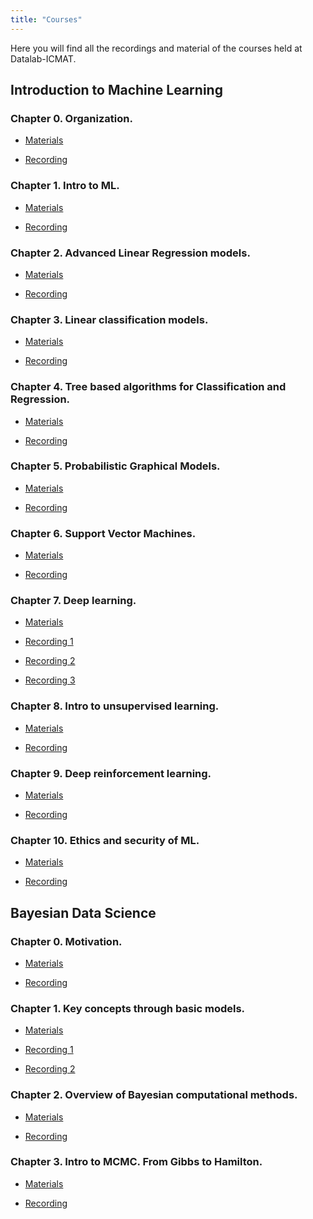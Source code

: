 ---
title: "Courses"
---

Here you will find all the recordings and material of the courses held at Datalab-ICMAT.



## Introduction to Machine Learning

### Chapter 0. Organization.

 * [Materials](https://github.com/datalab-icmat/Intro-to-ML/tree/main/0.%20Organization) 
 
 * [Recording](https://www.youtube.com/watch?v=vqUmOd5-EOA)

### Chapter 1. Intro to ML.

  * [Materials](https://github.com/datalab-icmat/Intro-to-ML/tree/main/1.%20Intro%20to%20ML)
  
  * [Recording](https://www.youtube.com/watch?v=7wtLJV4ti0A&list=PLH_XnVAPg2hzUqt8f-NWlZZZi79BmU8Jt&index=2&t=2s)
  
### Chapter 2. Advanced Linear Regression models.

  * [Materials](https://github.com/datalab-icmat/Intro-to-ML/tree/main/2.%20Advanced%20Linear%20Regression%20Models)
  
  * [Recording](https://www.youtube.com/watch?v=Dzsa0GJTCv4&t=24s)
  
### Chapter 3. Linear classification models.

  * [Materials](https://github.com/datalab-icmat/Intro-to-ML/tree/main/3.%20Linear%20classification%20models)
  
  * [Recording](https://www.youtube.com/watch?v=jro15wp9A9s)

### Chapter 4. Tree based algorithms for Classification and Regression. 

  * [Materials](https://github.com/datalab-icmat/Intro-to-ML/tree/main/4.%20Tree%20based%20algos%20(classif.%20%26%20reg.%20))
  
  * [Recording](https://www.youtube.com/watch?v=UxPWoE-cuaU&list=PLH_XnVAPg2hybRQzVStDdsPYEj46buoAq&index=2)

### Chapter 5. Probabilistic Graphical Models.

  * [Materials](https://github.com/datalab-icmat/Intro-to-ML/tree/main/5.%20Probabilistic%20graphical%20models)
  
  * [Recording](https://www.youtube.com/watch?v=Q6xrVA_gIKw&list=PLH_XnVAPg2hybRQzVStDdsPYEj46buoAq)
  
### Chapter 6. Support Vector Machines.

  * [Materials](https://github.com/datalab-icmat/Intro-to-ML/tree/main/6.%20Support%20vector%20machines)
  
  * [Recording](https://www.youtube.com/watch?v=W04JWfDeTFk)
  

### Chapter 7. Deep learning.

  * [Materials](https://github.com/datalab-icmat/Intro-to-ML/tree/main/7.%20Deep%20learning)
  
  * [Recording 1](https://www.youtube.com/watch?v=OP3oeHX68RU&list=PLH_XnVAPg2hybRQzVStDdsPYEj46buoAq&index=2)
  
  * [Recording 2](https://www.youtube.com/watch?v=N77eHWGiin0&list=PLH_XnVAPg2hybRQzVStDdsPYEj46buoAq&index=1)
  
  * [Recording 3](https://www.youtube.com/watch?v=8-AGaWe7mtM&t=1s)

  
### Chapter 8. Intro to unsupervised learning.

  * [Materials](https://github.com/datalab-icmat/Intro-to-ML/tree/main/8.%20Intro%20to%20unsupervised%20learning)
  
  * [Recording](https://www.youtube.com/watch?v=5M8-YD6FfRQ)
  
### Chapter 9. Deep reinforcement learning.

  * [Materials](https://github.com/datalab-icmat/Intro-to-ML/tree/main/9.%20Deep%20reinforcement%20learning)
  
  * [Recording](https://www.youtube.com/watch?v=LKQHkT8WDtc)
  
### Chapter 10. Ethics and security of ML.

  * [Materials](https://github.com/datalab-icmat/Intro-to-ML/tree/main/10.%20Ethics%20and%20security%20of%20ML)
  
  * [Recording](https://www.youtube.com/watch?v=0c8nyUuENjc)
  
## Bayesian Data Science

### Chapter 0. Motivation.

  * [Materials](https://github.com/datalab-icmat/Bayesian-Data-Science/tree/main/0.%20Motivation)
  
  * [Recording](https://www.youtube.com/watch?v=JhJxiSOO7jk)
  
### Chapter 1. Key concepts through basic models.

  * [Materials](https://github.com/datalab-icmat/Bayesian-Data-Science/tree/main/1.%20Key%20concepts%20through%20basic%20models)
  
  * [Recording 1](https://www.youtube.com/watch?v=2plexX4dYDw)
  
  * [Recording 2](https://www.youtube.com/watch?v=AY2CXBHkLP0)
  
### Chapter 2. Overview of Bayesian computational methods.

  * [Materials](https://github.com/datalab-icmat/Bayesian-Data-Science/tree/main/2.%20Overview%20of%20Bayesian%20Computational%20methods)
  
  * [Recording](https://www.youtube.com/watch?v=Y_mxIKbVXbw)
  

### Chapter 3. Intro to MCMC. From Gibbs to Hamilton.

  * [Materials](https://github.com/datalab-icmat/Bayesian-Data-Science/tree/main/3.%20%20Intro%20to%20MCMC)
  
  * [Recording](https://www.youtube.com/watch?v=cDWTzhV5M9w)
  
  
  
  

